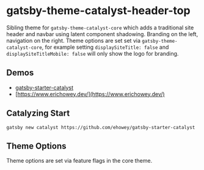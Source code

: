 <SEO
  title="Gatsby-Theme-Catalyst-Header-Top"
  description="Gatsby Theme Catalyst Header Top adds a traditional site header and navbar using latent component shadowing. Branding on the left, navigation on the right. Gatsby Theme Catalyst is an opinionated set of integrated themes and starters to accelerate your next Gatsby project."
/>

# gatsby-theme-catalyst-header-top

Sibling theme for `gatsby-theme-catalyst-core` which adds a traditional site header and navbar using latent component shadowing. Branding on the left, navigation on the right. Theme options are set set via `gatsby-theme-catalyst-core`, for example setting `displaySiteTitle: false` and `displaySiteTitleMobile: false` will only show the logo for branding.

## Demos

- [gatsby-starter-catalyst](https://gatsby-starter-catalyst.netlify.app/)
- [https://www.erichowey.dev/](https://www.erichowey.dev/)

## Catalyzing Start

`gatsby new catalyst https://github.com/ehowey/gatsby-starter-catalyst`

## Theme Options

Theme options are set via feature flags in the core theme.
